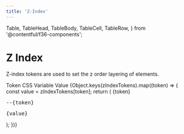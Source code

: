 ```yaml
---
title: 'Z-Index'
---
```



  Table,
  TableHead,
  TableBody,
  TableCell,
  TableRow,
} from '@contentful/f36-components';

# Z Index

Z-index tokens are used to set the z order layering of elements.

<Table className="f36-margin-bottom--l">
  <TableHead>
    <TableRow>
      <TableCell>Token</TableCell>
      <TableCell>CSS Variable</TableCell>
      <TableCell>Value</TableCell>
    </TableRow>
  </TableHead>
  <TableBody>
    {Object.keys(zIndexTokens).map((token) => {
      const value = zIndexTokens[token];
      return (
        <TableRow key={token}>
          <TableCell>
            <span>{token}</span>
          </TableCell>
          <TableCell>
            <pre>--{token}</pre>
          </TableCell>
          <TableCell>
            <pre>{value}</pre>
          </TableCell>
        </TableRow>
      );
    })}
  </TableBody>
</Table>
